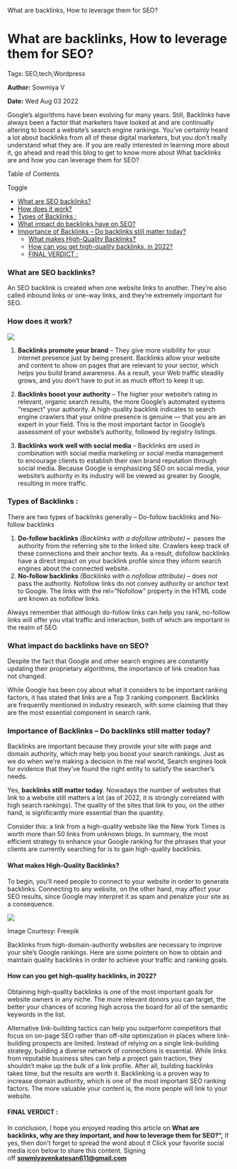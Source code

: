    What are backlinks, How to leverage them for SEO?

What are backlinks, How to leverage them for SEO?
=================================================

Tags: SEO,tech,Wordpress

**Author:** Sowmiya V

**Date:** Wed Aug 03 2022

Google’s algorithms have been evolving for many years. Still, Backlinks have always been a factor that marketers have looked at and are continually altering to boost a website’s search engine rankings. You’ve certainly heard a lot about backlinks from all of these digital marketers, but you don’t really understand what they are. If you are really interested in learning more about it, go ahead and read this blog to get to know more about What backlinks are and how you can leverage them for SEO?

Table of Contents

Toggle

*   [What are SEO backlinks?](https://recodehive.com/what-are-backlinks-how-to-leverage-them-for-seo/#What_are_SEO_backlinks "What are SEO backlinks?")
*   [How does it work?](https://recodehive.com/what-are-backlinks-how-to-leverage-them-for-seo/#How_does_it_work "How does it work?")
*   [Types of Backlinks :](https://recodehive.com/what-are-backlinks-how-to-leverage-them-for-seo/#Types_of_Backlinks "Types of Backlinks :")
*   [What impact do backlinks have on SEO?](https://recodehive.com/what-are-backlinks-how-to-leverage-them-for-seo/#What_impact_do_backlinks_have_on_SEO "What impact do backlinks have on SEO?")
*   [Importance of Backlinks – Do backlinks still matter today?](https://recodehive.com/what-are-backlinks-how-to-leverage-them-for-seo/#Importance_of_Backlinks_%E2%80%93_Do_backlinks_still_matter_today "Importance of Backlinks – Do backlinks still matter today?")
    *   [What makes High-Quality Backlinks?](https://recodehive.com/what-are-backlinks-how-to-leverage-them-for-seo/#What_makes_High-Quality_Backlinks "What makes High-Quality Backlinks?")
    *   [How can you get high-quality backlinks, in 2022?](https://recodehive.com/what-are-backlinks-how-to-leverage-them-for-seo/#How_can_you_get_high-quality_backlinks_in_2022 "How can you get high-quality backlinks, in 2022?")
    *   [FINAL VERDICT :](https://recodehive.com/what-are-backlinks-how-to-leverage-them-for-seo/#FINAL_VERDICT "FINAL VERDICT :")

### **What are SEO backlinks?**

An SEO backlink is created when one website links to another. They’re also called inbound links or one-way links, and they’re extremely important for SEO.

### **How does it work?**

![](https://recodehive.com/wp-content/uploads/2022/02/Pink-and-Navy-Abstract-How-to-Blog-YouTube-Thumbnail-3-1024x576.png)

1.  **Backlinks promote your brand** – They give more visibility for your internet presence just by being present. Backlinks allow your website and content to show on pages that are relevant to your sector, which helps you build brand awareness. As a result, your Web traffic steadily grows, and you don’t have to put in as much effort to keep it up.

2.  **Backlinks boost your authority** – The higher your website’s rating in relevant, organic search results, the more Google’s automated systems “respect” your authority. A high-quality backlink indicates to search engine crawlers that your online presence is genuine — that you are an expert in your field. This is the most important factor in Google’s assessment of your website’s authority, followed by registry listings.

3.  **Backlinks work well with social media** – Backlinks are used in combination with social media marketing or social media management to encourage clients to establish their own brand reputation through social media. Because Google is emphasizing SEO on social media, your website’s authority in its industry will be viewed as greater by Google, resulting in more traffic.

### **Types of Backlinks** :

There are two types of backlinks generally – Do-follow backlinks and No-follow backlinks

1.  **Do-follow backlinks** _(Backlinks with a dofollow attribute)_ **–**  passes the authority from the referring site to the linked site. Crawlers keep track of these connections and their anchor texts. As a result, dofollow backlinks have a direct impact on your backlink profile since they inform search engines about the connected website.
2.  **No-follow backlinks** _(Backlinks with a nofollow attribute)_ – does not pass the authority. Nofollow links do not convey authority or anchor text to Google. The links with the rel=”Nofollow” property in the HTML code are known as nofollow links.

Always remember that although do-follow links can help you rank, no-follow links will offer you vital traffic and interaction, both of which are important in the realm of SEO.

### **What impact do backlinks have on SEO?**

Despite the fact that Google and other search engines are constantly updating their proprietary algorithms, the importance of link creation has not changed.

While Google has been coy about what it considers to be important ranking factors, it has stated that links are a Top 3 ranking component. Backlinks are frequently mentioned in industry research, with some claiming that they are the most essential component in search rank.

### **Importance of Backlinks – Do backlinks still matter today?**

Backlinks are important because they provide your site with page and domain authority, which may help you boost your search rankings. Just as we do when we’re making a decision in the real world, Search engines look for evidence that they’ve found the right entity to satisfy the searcher’s needs.

Yes, **backlinks still matter today**. Nowadays the number of websites that link to a website still matters a lot (as of 2022, it is strongly correlated with high search rankings). The quality of the sites that link to you, on the other hand, is significantly more essential than the quantity.

Consider this: a link from a high-quality website like the New York Times is worth more than 50 links from unknown blogs. In summary, the most efficient strategy to enhance your Google ranking for the phrases that your clients are currently searching for is to gain high-quality backlinks.

#### **What makes High-Quality Backlinks?**

To begin, you’ll need people to connect to your website in order to generate backlinks. Connecting to any website, on the other hand, may affect your SEO results, since Google may interpret it as spam and penalize your site as a consequence.

![](https://recodehive.com/wp-content/uploads/2022/02/Pink-and-Navy-Abstract-How-to-Blog-YouTube-Thumbnail-1024x576.png)

Image Courtesy: Freepik

Backlinks from high-domain-authority websites are necessary to improve your site’s Google rankings. Here are some pointers on how to obtain and maintain quality backlinks in order to achieve your traffic and ranking goals.

#### **How can you get high-quality backlinks, in 2022?**

Obtaining high-quality backlinks is one of the most important goals for website owners in any niche. The more relevant donors you can target, the better your chances of scoring high across the board for all of the semantic keywords in the list.

Alternative link-building tactics can help you outperform competitors that focus on on-page SEO rather than off-site optimization in places where link-building prospects are limited. Instead of relying on a single link-building strategy, building a diverse network of connections is essential. While links from reputable business sites can help a project gain traction, they shouldn’t make up the bulk of a link profile. After all, building backlinks takes time, but the results are worth it. Backlinking is a proven way to increase domain authority, which is one of the most important SEO ranking factors. The more valuable your content is, the more people will link to your website.

#### FINAL VERDICT :

In conclusion, I hope you enjoyed reading this article on **What are backlinks, why are they important, and how to leverage them for SEO?”,** If yes, then don’t forget to spread the word about it Click your favorite social media icon below to share this content. Signing off **sowmiyavenkatesan611@gmail.com**